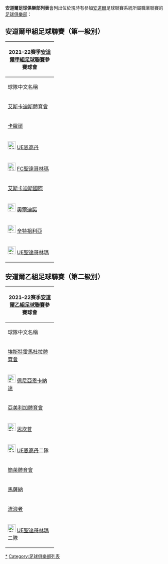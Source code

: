 {{noteTA
|G1=足球
}}
'''安道爾足球俱樂部列表'''會列出位於現時有參加[[安道爾|安道爾]]足球聯賽系統所屬職業聯賽的[[足球俱樂部|足球俱樂部]]：

==安道爾甲組足球聯賽（第一級別）==
{{Location map+ |Andorra |width=400 |float=right|caption='''2021–22年度[[安道爾足球甲級聯賽|-{zh-hans:安道尔足球甲級聯賽; zh-hk:安道爾甲組足球聯賽;}-]]'''參賽球會位置圖|AlternativeMap = Andorra location map.svg |places=
{{Location map~ |Andorra |lat=42.5 |long=1.5 |label=<small>[[路史特諾斯|路史特諾斯]]</small>|position=top}}
{{Location map~ |Andorra |lat=42.536111 |long=1.582778 |label=<small>[[恩坎普足球俱乐部|恩坎普]]</small> |position=right}}
{{Location map~ |Andorra |lat=42.493897 |long=1.497683 |label=<small>[[聖達哥林瑪足球會|FC聖達哥林瑪]]<br>[[UE聖達哥林瑪|UE聖達哥林瑪]]</small> |position=right}}
{{Location map~ |Andorra |lat=42.5 |long=1.533333 |label=<small>[[艾斯卡迪斯國際|艾斯卡迪斯國際]]</small> |position=right}}
{{Location map~ |Andorra |lat=42.466667 |long=1.483333 |label=<small>[[辛特祖利亞|辛特祖利亞]]</small> |position=left}}
{{Location map~ |Andorra |lat=42.508889 |long=1.540833 |label=<small>[[UE恩高丹|UE恩高丹]]</small> |position=right}}
{{Location map~ |Andorra |lat=42.5618 |long=1.5339 |label=<small>[[奧爾迪諾足球俱樂部|奧爾迪諾]]</small> |position=right}}
}}
 
{|class="wikitable sortable" align="center" style="font-size:95%"
|- bgcolor=#C1D8FF
! colspan="7" | 2021–22赛季[[安道爾甲組足球聯賽|安道爾甲組足球聯賽]]參賽球會
|- bgcolor=#C1D8FF
!rowspan="2" width="140px"|球隊中文名稱
!rowspan="2" width="180px"|球隊英文名稱
!rowspan="2" width="200px"|所在城市
!colspan="3"  width="400px"|榮譽（截於2019/20賽季）
|-
! width="80px" |全國冠軍
! width="80px" |[[安道爾盃|安道爾盃]]
! width="80px" |[[安道爾超級盃|超級盃]]
|- 
|[[艾斯卡迪斯體育會|艾斯卡迪斯體育會]]||Atlètic Club d'Escaldes||[[埃斯卡尔德斯-恩戈尔达尼|埃斯卡尔德斯-恩戈尔达尼]] 
| align="center"|-  ||align="center"|-  ||align="center"|-
|- 
|[[卡羅爾體育會|卡羅爾]]||CE Carroi||[[安道爾城|安道爾城]] 
| align="center"|-  ||align="center"|-  ||align="center"|-
|- 
|[[File:600px_Blu_e_Rosso2.png|25px]] [[UE恩高丹|UE恩高丹]]||UE Engordany||[[埃斯卡尔德斯-恩戈尔达尼|埃斯卡尔德斯-恩戈尔达尼]] 
| align="center"|-  ||align="center"|'''1  ||align="center"|-
|- 
|[[File:600px_Rosso_e_Bianco_(Bordato).png|25px]] [[聖達哥林瑪足球會|FC聖達哥林瑪]]||FC Santa Coloma||[[安道爾城|安道爾城]]
| align="center"|'''13 ||align="center"|'''10 ||align="center"|'''7
|-
|[[艾斯卡迪斯國際|艾斯卡迪斯國際]]||Inter Club d'Escaldes||[[萊塞斯卡爾德|萊塞斯卡爾德]]
| align="center"|'''2  ||align="center"|'''1  ||align="center"|'''2
|- 
|[[File:Arancione_e_Nero.svg|25px]] [[奧爾迪諾足球俱樂部|奧爾迪諾]]||FC Ordino||[[圣胡利娅-德洛里亚|圣胡利娅-德洛里亚]]
| align="center"|- ||align="center"|- ||align="center"|-
|- 
|[[File:Arancione_e_Nero.svg|25px]] [[辛特祖利亞|辛特祖利亞]]||UE Sant Julià||[[艾素華爾|艾素華爾]]
| align="center"|'''2 ||align="center"|'''6 ||align="center"|'''6
|- 
|[[File:Giallo_e_Nero.png|25px]] [[UE聖達哥林瑪|UE聖達哥林瑪]]||UE Santa Coloma|| [[安道爾城|安道爾城]]
| align="center"|- ||align="center"|'''3 ||align="center"|'''1
|}

==安道爾乙組足球聯賽（第二級別）==
{|class="wikitable sortable" align="center" style="font-size:95%"
|- bgcolor=#C1D8FF
! colspan="7" | 2021–22赛季[[安道爾乙組足球聯賽|安道爾乙組足球聯賽]]參賽球會
|- bgcolor=#C1D8FF
!rowspan="2" width="140px"|球隊中文名稱
!rowspan="2" width="180px"|球隊英文名稱
!rowspan="2" width="200px"|所在城市
!colspan="3"  width="400px"|榮譽（截於2019/20賽季）
|-
! width="80px" |全國冠軍
! width="80px" |[[安道爾盃|安道爾盃]]
! width="80px" |[[安道爾超級盃|超級盃]]
|- 
|[[埃斯特雷馬杜拉體育會|埃斯特雷馬杜拉體育會]]||UE Extremenya||[[马萨纳|马萨纳]]
| align="center"|-  ||align="center"|-  ||align="center"|-

|- 
|[[File:Rosso_e_Nero.png|25px]] [[佩尼亞恩卡納達安道爾|佩尼亞恩卡納達]]||Penya Encarnada d'Andorra||[[安道尔城|安道尔城]]
| align="center"|-  ||align="center"|-  ||align="center"|-
|- 
|[[亞美利加體育會|亞美利加體育會]]||CF Atlètic Amèrica||[[埃斯卡尔德斯-恩戈尔达尼|埃斯卡尔德斯-恩戈尔达尼]] 
| align="center"|-  ||align="center"|-  ||align="center"|-
|- 
|[[File:Bianco_e_Azzurro.svg|25px]] [[恩坎普足球俱乐部|恩坎普]]||FC Encamp||[[恩坎普|恩坎普]] 
| align="center"|'''2  ||align="center"|-  ||align="center"|-

|- 
|[[File:600px_Blu_e_Rosso2.png|25px]] [[UE恩高丹|UE恩高丹]]二隊||UE Engordany II||[[埃斯卡尔德斯-恩戈尔达尼|埃斯卡尔德斯-恩戈尔达尼]] 
| align="center"|-  ||align="center"|-  ||align="center"|-

|- 
|[[簡萊體育會|簡萊體育會]]||CE Jenlai||[[埃斯卡尔德斯-恩戈尔达尼|埃斯卡尔德斯-恩戈尔达尼]] 
| align="center"|-  ||align="center"|-  ||align="center"|-

|- 
|[[馬薩納足球俱樂部|馬薩納]]||FS La Massana||[[马萨纳|马萨纳]]
| align="center"|-  ||align="center"|-  ||align="center"|-

|- 
|[[流浪者足球俱樂部_(安道爾)|流浪者]]||FC Rànger's||[[安道爾城|安道爾城]]
| align="center"|'''2 ||align="center"|- ||align="center"|'''1

|- 
|[[File:Giallo_e_Nero.png|25px]] [[UE聖達哥林瑪|UE聖達哥林瑪]]二隊||UE Santa Coloma II|| [[安道爾城|安道爾城]]
| align="center"|-  ||align="center"|-  ||align="center"|-
|}

{{fb start}}
{{足球俱樂部列表}}
{{fb end}}

[[Category:安道爾足球會|*]]
[[Category:足球俱樂部列表|Category:足球俱樂部列表]]